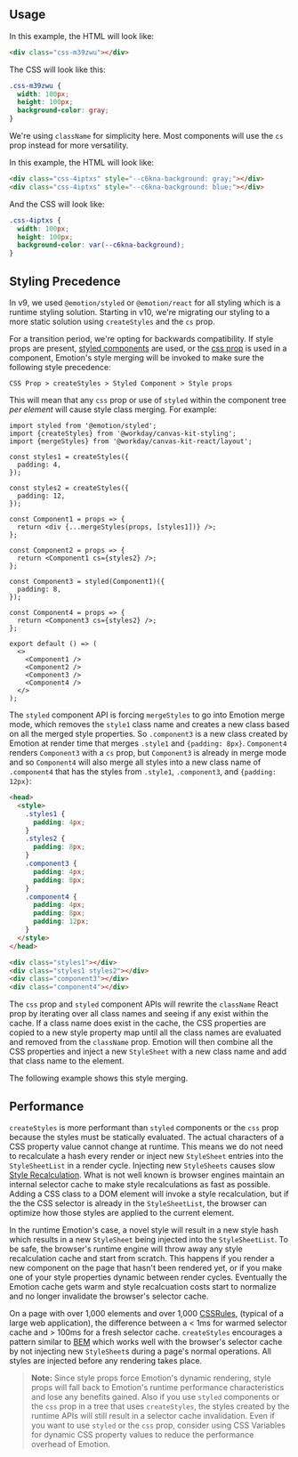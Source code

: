 

<Meta title="Features/Styling/API" />

## Usage

<SymbolDoc name="createStyles" />

<ExampleCodeBlock code={CreateStyles} />

In this example, the HTML will look like:

```html
<div class="css-m39zwu"></div>
```

The CSS will look like this:

```css
.css-m39zwu {
  width: 100px;
  height: 100px;
  background-color: gray;
}
```

We're using `className` for simplicity here. Most components will use the `cs` prop instead for more
versatility.

<SymbolDoc name="createVars" />

<ExampleCodeBlock code={CreateVars} />

In this example, the HTML will look like:

```html
<div class="css-4iptxs" style="--c6kna-background: gray;"></div>
<div class="css-4iptxs" style="--c6kna-background: blue;"></div>
```

And the CSS will look like:

```css
.css-4iptxs {
  width: 100px;
  height: 100px;
  background-color: var(--c6kna-background);
}
```

<SymbolDoc name="createModifiers" />

<ExampleCodeBlock code={CreateModifiers} />

<SymbolDoc name="mergeStyles" />

## Styling Precedence

In v9, we used `@emotion/styled` or `@emotion/react` for all styling which is a runtime styling
solution. Starting in v10, we're migrating our styling to a more static solution using
`createStyles` and the `cs` prop.

For a transition period, we're opting for backwards compatibility. If style props are present,
[styled components](https://emotion.sh/docs/styled) are used, or the
[css prop](https://emotion.sh/docs/css-prop) is used in a component, Emotion's style merging will be
invoked to make sure the following style precedence:

```
CSS Prop > createStyles > Styled Component > Style props
```

This will mean that any `css` prop or use of `styled` within the component tree _per element_ will
cause style class merging. For example:

```tsx
import styled from '@emotion/styled';
import {createStyles} from '@workday/canvas-kit-styling';
import {mergeStyles} from '@workday/canvas-kit-react/layout';

const styles1 = createStyles({
  padding: 4,
});

const styles2 = createStyles({
  padding: 12,
});

const Component1 = props => {
  return <div {...mergeStyles(props, [styles1])} />;
};

const Component2 = props => {
  return <Component1 cs={styles2} />;
};

const Component3 = styled(Component1)({
  padding: 8,
});

const Component4 = props => {
  return <Component3 cs={styles2} />;
};

export default () => (
  <>
    <Component1 />
    <Component2 />
    <Component3 />
    <Component4 />
  </>
);
```

The `styled` component API is forcing `mergeStyles` to go into Emotion merge mode, which removes the
`style1` class name and creates a new class based on all the merged style properties. So
`.component3` is a new class created by Emotion at render time that merges `.style1` and
`{padding: 8px}`. `Component4` renders `Component3` with a `cs` prop, but `Component3` is already in
merge mode and so `Component4` will also merge all styles into a new class name of `.component4`
that has the styles from `.style1`, `.component3`, and `{padding: 12px}`:

```html
<head>
  <style>
    .styles1 {
      padding: 4px;
    }
    .styles2 {
      padding: 8px;
    }
    .component3 {
      padding: 4px;
      padding: 8px;
    }
    .component4 {
      padding: 4px;
      padding: 8px;
      padding: 12px;
    }
  </style>
</head>

<div class="styles1"></div>
<div class="styles1 styles2"></div>
<div class="component3"></div>
<div class="component4"></div>
```

The `css` prop and `styled` component APIs will rewrite the `className` React prop by iterating over
all class names and seeing if any exist within the cache. If a class name does exist in the cache,
the CSS properties are copied to a new style property map until all the class names are evaluated
and removed from the `className` prop. Emotion will then combine all the CSS properties and inject a
new `StyleSheet` with a new class name and add that class name to the element.

The following example shows this style merging.

<ExampleCodeBlock code={StylingOverrides} />

## Performance

`createStyles` is more performant than `styled` components or the `css` prop because the styles must
be statically evaluated. The actual characters of a CSS property value cannot change at runtime.
This means we do not need to recalculate a hash every render or inject new `StyleSheet` entries into
the `StyleSheetList` in a render cycle. Injecting new `StyleSheets` causes slow
[Style Recalculation](https://web.dev/articles/reduce-the-scope-and-complexity-of-style-calculations).
What is not well known is browser engines maintain an internal selector cache to make style
recalculations as fast as possible. Adding a CSS class to a DOM element will invoke a style
recalculation, but if the the CSS selector is already in the `StyleSheetList`, the browser can
optimize how those styles are applied to the current element.

In the runtime Emotion's case, a novel style will result in a new style hash which results in a new
`StyleSheet` being injected into the `StyleSheetList`. To be safe, the browser's runtime engine will
throw away any style recalculation cache and start from scratch. This happens if you render a new
component on the page that hasn't been rendered yet, or if you make one of your style properties
dynamic between render cycles. Eventually the Emotion cache gets warm and style recalcuation costs
start to normalize and no longer invalidate the browser's selector cache.

On a page with over 1,000 elements and over 1,000
[CSSRules](https://developer.mozilla.org/en-US/docs/Web/API/CSSRule), (typical of a large web
application), the difference between a &lt; 1ms for warmed selector cache and &gt; 100ms for a fresh
selector cache. `createStyles` encourages a pattern similar to [BEM](https://getbem.com/) which
works well with the browser's selector cache by not injecting new `StyleSheet`s during a page's
normal operations. All styles are injected before any rendering takes place.

> **Note:** Since style props force Emotion's dynamic rendering, style props will fall back to
> Emotion's runtime performance characteristics and lose any benefits gained. Also if you use
> `styled` components or the `css` prop in a tree that uses `createStyles`, the styles created by
> the runtime APIs will still result in a selector cache invalidation. Even if you want to use
> `styled` or the `css` prop, consider using CSS Variables for dynamic CSS property values to reduce
> the performance overhead of Emotion.
